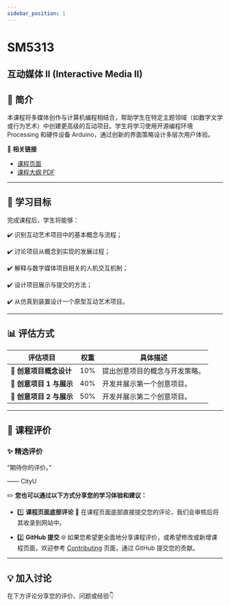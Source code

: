 ```yaml
---
sidebar_position: 1
---
```


# SM5313
## 互动媒体 II (Interactive Media II)

## **📘 简介**
本课程将多媒体创作与计算机编程相结合，帮助学生在特定主题领域（如数字文学或行为艺术）中创建更高级的互动项目。学生将学习使用开源编程环境 Processing 和硬件设备 Arduino，通过创新的界面策略设计多层次用户体验。

🔗 **相关链接**
- [课程页面](https://www.cityu.edu.hk/catalogue/pg/202425/course/SM5313.htm)
- [课程大纲 PDF](https://www.cityu.edu.hk/catalogue/pg/202425/course/SM5313.pdf)

---

## **🎯 学习目标**

完成课程后，学生将能够：

✔️ 识别互动艺术项目中的基本概念与流程；

✔️ 讨论项目从概念到实现的发展过程；

✔️ 解释与数字媒体项目相关的人机交互机制；

✔️ 设计项目展示与提交的方法；

✔️ 从仿真到装置设计一个原型互动艺术项目。

---

## **📊 评估方式**

| **评估项目**          | **权重** | **具体描述**                                                                                       |
|----------------------|---------|---------------------------------------------------------------------------------------------------|
| **📂 创意项目概念设计** | 10%      | 提出创意项目的概念与开发策略。                                                                       |
| **📂 创意项目 1 与展示** | 40%      | 开发并展示第一个创意项目。                                                                          |
| **📂 创意项目 2 与展示** | 50%      | 开发并展示第二个创意项目。                                                                          |

---

## **💬 课程评价**

### ✨ **精选评价**
<div className={commentStyles.commentBox}>
    <p className={commentStyles.commentText}>
        “期待你的评价。”
    </p>
    <p className={commentStyles.commentAuthor}>—— CityU</p>
</div>

✏️ **您也可以通过以下方式分享您的学习体验和建议：**

- 1️⃣ **课程页面底部评论**
💬 在课程页面底部直接提交您的评论，我们会审核后将其收录到网站中。

- 2️⃣ **GitHub 提交**
🌐 如果您希望更全面地分享课程评价，或希望修改或新增课程页面，欢迎参考 [Contributing](/contributing) 页面，通过 GitHub 提交您的贡献。

---

## **💡 加入讨论**

在下方评论分享您的评价、问题或经验👇
<Utterances />